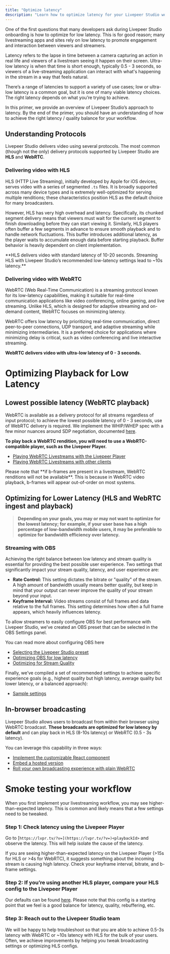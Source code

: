 ```yaml
---
title: "Optimize latency"
description: "Learn how to optimize latency for your Livepeer Studio workflow."
---
```


One of the first questions that many developers ask during Livepeer Studio onboarding is how to optimize for low latency. This is for good reason; many livestreaming apps and sites rely on low latency to promote engagement and interaction between viewers and streamers.

<Info>
  Latency refers to the lapse in time between a camera capturing an action in
  real life and viewers of a livestream seeing it happen on their screen.
  Ultra-low latency is when that time is short enough, typically 0.5 - 3
  seconds, so viewers of a live-streaming application can interact with what's
  happening in the stream in a way that feels natural.
</Info>

There’s a range of latencies to support a variety of use cases; low or ultra-low latency is a common goal, but it is one of many viable latency choices. The right latency depends on what you’re trying to achieve.

In this primer, we provide an overview of Livepeer Studio’s approach to latency. By the end of the primer, you should have an understanding of how to achieve the right latency / quality balance for your workflow.

## Understanding Protocols

Livepeer Studio delivers video using several protocols. The most common (though not the only) delivery protocols supported by Livepeer Studio are **HLS** and **WebRTC**.

### Delivering video with HLS

HLS (HTTP Live Streaming), initially developed by Apple for iOS devices, serves video with a series of segmented `.ts` files. It is broadly supported across many device types and is extremely well-optimized for serving multiple renditions; these characteristics position HLS as the default choice for many broadcasters.

However, HLS has very high overhead and latency. Specifically, its chunked segment delivery means that viewers must wait for the current segment to finish downloading before they can start viewing it. Similarly, HLS players often buffer a few segments in advance to ensure smooth playback and to handle network fluctuations. This buffer introduces additional latency, as the player waits to accumulate enough data before starting playback. Buffer behavior is heavily dependent on client implementation.

<Info>
  **HLS delivers video with standard latency of 10-20 seconds. Streaming HLS
  with Livepeer Studio’s recommended low-latency settings lead to ~10s
  latency.**
</Info>

### Delivering video with WebRTC

WebRTC (Web Real-Time Communication) is a streaming protocol known for its low-latency capabilities, making it suitable for real-time communication applications like video conferencing, online gaming, and live streaming. Unlike HLS, which is designed for adaptive streaming and on-demand content, WebRTC focuses on minimizing latency.

WebRTC offers low latency by prioritizing real-time communication, direct peer-to-peer connections, UDP transport, and adaptive streaming while minimizing intermediaries. It is a preferred choice for applications where minimizing delay is critical, such as video conferencing and live interactive streaming.

<Info>**WebRTC delivers video with ultra-low latency of 0 - 3 seconds.**</Info>

# Optimizing Playback for Low Latency

## Lowest possible latency (WebRTC playback)

WebRTC is available as a delivery protocol for all streams regardless of input protocol; to achieve the lowest possible latency of 0 - 3 seconds, use of WebRTC delivery is required. We implement the WHIP/WHEP spec with a few minor nuances around SDP negotiation, documented [here](/guides/developing/player#webrtc-low-latency-livestreams).

**To play back a WebRTC rendition, you will need to use a WebRTC-compatible player, such as the Livepeer Player.**

- [Playing WebRTC Livestreams with the Livepeer Player](/developers/guides/playback-a-livestream#using-the-livepeer-js-player)
- [Playing WebRTC Livestreams with other clients](/developers/guides/playback-a-livestream#using-your-own-player)

<Warning>
  Please note that **if b-frames are present in a livestream, WebRTC renditions
  will not be available**. This is because in WebRTC video playback, b-frames
  will appear out-of-order on most systems.
</Warning>

## Optimizing for Lower Latency (HLS and WebRTC ingest and playback)

> **Depending on your goals, you may or may not want to optimize for the lowest latency; for example, if your user base has a high percentage of low-bandwidth mobile users, it may be preferable to optimize for bandwidth efficiency over latency.**

### Streaming with OBS

Achieving the right balance between low latency and stream quality is essential for providing the best possible user experience. Two settings that significantly impact your stream quality, latency, and user experience are:

- **Rate Control:** This setting dictates the bitrate or "quality" of the stream. A high amount of bandwidth usually means better quality, but keep in mind that your output can never improve the quality of your stream beyond your input.
- **Keyframe Interval:** Video streams consist of full frames and data relative to the full frames. This setting determines how often a full frame appears, which heavily influences latency.

<Info>
  To allow streamers to easily configure OBS for best performance with Livepeer
  Studio, we’ve created an OBS preset that can be selected in the OBS Settings
  panel.
</Info>

You can read more about configuring OBS here

- [Selecting the Livepeer Studio preset](/developers/guides/stream-via-obs#update-stream-settings)
- [Optimizing OBS for low latency](/developers/guides/stream-via-obs#optimizing-for-low-latency)
- [Optimizing for Stream Quality](/developers/guides/stream-via-obs#optimizing-for-stream-quality-and-user-experience)

Finally, we’ve compiled a set of recommended settings to achieve specific experience goals (e.g., highest quality but high latency, average quality but lower latency, or a balanced approach):

- [Sample settings](/developers/guides/stream-via-obs#recommended-obs-settings)

## In-browser broadcasting

Livepeer Studio allows users to broadcast from within their browser using WebRTC broadcast. **These broadcasts are optimized for low latency by default** and can play back in HLS (8-10s latency) or WebRTC (0.5 - 3s latency).

You can leverage this capability in three ways:

- [Implement the customizable React component](/developers/guides/livestream-from-browser#using-livepeer-js-broadcast)
- [Embed a hosted version](/developers/guides/livestream-from-browser#embeddable-broadcast)
- [Roll your own broadcasting experience with plain WebRTC](/developers/guides/livestream-from-browser#adding-custom-broadcasting)

# Smoke testing your workflow

When you first implement your livestreaming workflow, you may see higher-than-expected latency. This is common and likely means that a few settings need to be tweaked.

### Step 1: Check latency using the Livepeer Player

Go to [`https://lvpr.tv/?v=](https://lvpr.tv/?v=)<playbackId>` and observe the latency. This will help isolate the cause of the latency.

If you are seeing higher-than-expected latency on the Livepeer Player (>15s for HLS or >4s for WebRTC), it suggests something about the incoming stream is causing high latency. Check your keyframe interval, bitrate, and b-frame settings.

### Step 2: If you’re using another HLS player, compare your HLS config to the Livepeer Player

Our defaults can be found [here](https://github.com/livepeer/livepeer-react/blob/47e572880224739f538e75ef192bb290b85a852f/packages/core-web/src/media/browser/hls/index.ts#L55-L61). Please note that this config is a starting point that we feel is a good balance for latency, quality, rebuffering, etc.

### Step 3: Reach out to the Livepeer Studio team

We will be happy to help troubleshoot so that you are able to achieve 0.5-3s latency with WebRTC or ~10s latency with HLS for the bulk of your users. Often, we achieve improvements by helping you tweak broadcasting settings or optimizing HLS configs.

